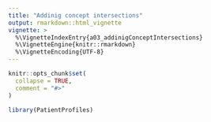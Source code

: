 ```yaml
---
title: "Addinig concept intersections"
output: rmarkdown::html_vignette
vignette: >
  %\VignetteIndexEntry{a03_addinigConceptIntersections}
  %\VignetteEngine{knitr::rmarkdown}
  %\VignetteEncoding{UTF-8}
---
```


```r
knitr::opts_chunk$set(
  collapse = TRUE,
  comment = "#>"
)
```

```r
library(PatientProfiles)
```
